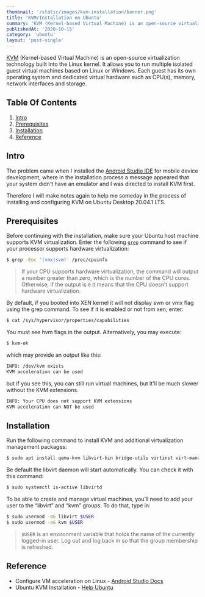 ```yaml
---
thumbnail: '/static/images/kvm-installation/banner.png'
title: 'KVM/Installation on Ubuntu'
summary: 'KVM (Kernel-based Virtual Machine) is an open-source virtualization technology built into the Linux kernel. It allows you to run multiple isolated guest virtual machines based on…'
publishedAt: '2020-10-15'
category: 'ubuntu'
layout: 'post-single'
---
```


[KVM](https://www.linux-kvm.org/page/Main_Page) (Kernel-based Virtual Machine) is an open-source virtualization technology built into the Linux kernel. It allows you to run multiple isolated guest virtual machines based on Linux or Windows. Each guest has its own operating system and dedicated virtual hardware such as CPU(s), memory, network interfaces and storage.

## Table Of Contents

1. [Intro](#intro)
2. [Prerequisites](#prerequisites)
3. [Installation](#installation)
4. [Reference](#reference)

## Intro

The problem came when I installed the [Android Studio IDE](https://developer.android.com) for mobile device development, where in the installation process a message appeared that your system didn't have an emulator and I was directed to install KVM first.

Therefore I will make notes again to help me someday in the process of installing and configuring KVM on Ubuntu Desktop 20.04.1 LTS.

## Prerequisites

Before continuing with the installation, make sure your Ubuntu host machine supports KVM virtualization. Enter the following [`grep`](https://linuxize.com/post/how-to-use-grep-command-to-search-files-in-linux/) command to see if your processor supports hardware virtualization:

```bash
$ grep -Eoc '(vmx|svm)' /proc/cpuinfo
```

> If your CPU supports hardware virtualization, the command will output a number greater than zero, which is the number of the CPU cores. Otherwise, if the output is `0` it means that the CPU doesn’t support hardware virtualization.

By default, if you booted into XEN kernel it will not display svm or vmx flag using the grep command. To see if it is enabled or not from xen, enter:

```bash
$ cat /sys/hypervisor/properties/capabilities
```

You must see hvm flags in the output. Alternatively, you may execute:

```bash
$ kvm-ok
```

which may provide an output like this:

```bash
INFO: /dev/kvm exists
KVM acceleration can be used
```

but if you see this, you can still run virtual machines, but it'll be much slower without the KVM extensions.

```bash
INFO: Your CPU does not support KVM extensions
KVM acceleration can NOT be used
```

## Installation

Run the following command to install KVM and additional virtualization management packages:

```bash
$ sudo apt install qemu-kvm libvirt-bin bridge-utils virtinst virt-manager
```

Be default the libvirt daemon will start automatically. You can check it with this command:

```bash
$ sudo systemctl is-active libvirtd
```

To be able to create and manage virtual machines, you’ll need to add your user to the “libvirt” and “kvm” groups. To do that, type in:

```bash
$ sudo usermod -aG libvirt $USER
$ sudo usermod -aG kvm $USER
```

> `$USER` is an environment variable that holds the name of the currently logged-in user. Log out and log back in so that the group membership is refreshed.

## Reference

- Configure VM acceleration on Linux - [Android Studio Docs](https://developer.android.com/studio/run/emulator-acceleration?utm_source=android-studio#vm-linux)
- Ubuntu KVM Installation - [Help Ubuntu](https://help.ubuntu.com/community/KVM/Installation)
